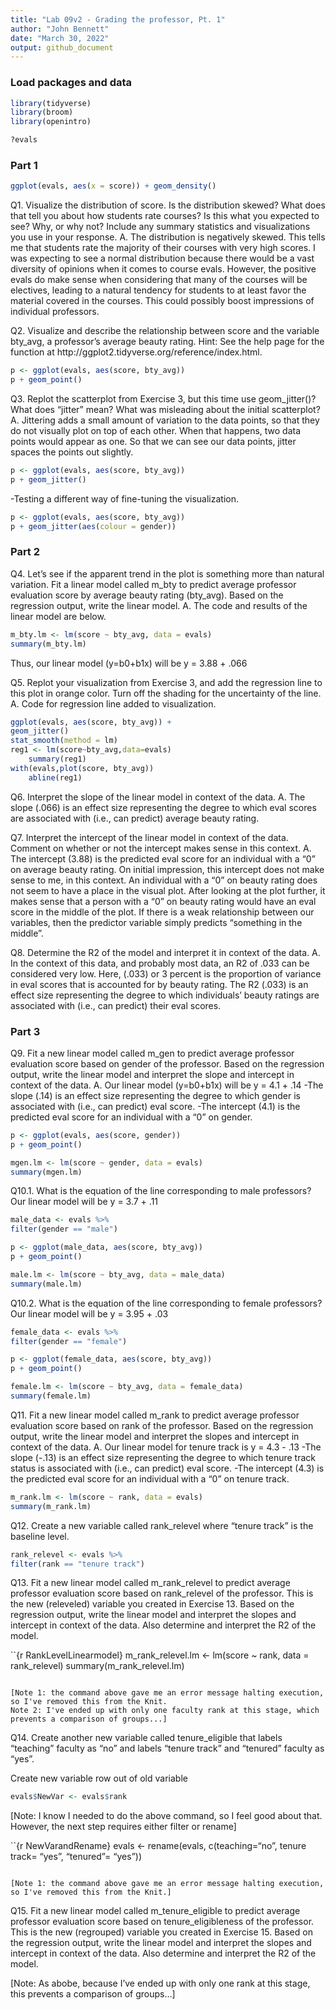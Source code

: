 ```yaml
---
title: "Lab 09v2 - Grading the professor, Pt. 1"
author: "John Bennett"
date: "March 30, 2022"
output: github_document
---
```


### Load packages and data

```r
library(tidyverse) 
library(broom)
library(openintro)
```

```r
?evals
```

### Part 1

```r
ggplot(evals, aes(x = score)) + geom_density()
```

Q1. Visualize the distribution of score. Is the distribution skewed? What does that tell you about how students rate courses? Is this what you expected to see? Why, or why not? Include any summary statistics and visualizations you use in your response.
A. The distribution is negatively skewed. This tells me that students rate the majority of their courses with very high scores. I was expecting to see a normal distribution because there would be a vast diversity of opinions when it comes to course evals. However, the positive evals do make sense when considering that many of the courses will be electives, leading to a natural tendency for students to at least favor the material covered in the courses. This could possibly boost impressions of individual professors. 

Q2. Visualize and describe the relationship between score and the variable bty_avg, a professor’s average beauty rating.
    Hint: See the help page for the function at http://ggplot2.tidyverse.org/reference/index.html.

```r
p <- ggplot(evals, aes(score, bty_avg))
p + geom_point()
```

Q3. Replot the scatterplot from Exercise 3, but this time use geom_jitter()? What does “jitter” mean? What was misleading about the initial scatterplot?
A. Jittering adds a small amount of variation to the data points, so that they do not visually plot on top of each other. When that happens, two data points would appear as one. So that we can see our data points, jitter spaces the points out slightly. 

```r
p <- ggplot(evals, aes(score, bty_avg))
p + geom_jitter()
```

-Testing a different way of fine-tuning the visualization. 
```r
p <- ggplot(evals, aes(score, bty_avg))
p + geom_jitter(aes(colour = gender))
```


### Part 2

Q4. Let’s see if the apparent trend in the plot is something more than natural variation. Fit a linear model called m_bty to predict average professor evaluation score by average beauty rating (bty_avg). Based on the regression output, write the linear model.
A. The code and results of the linear model are below.

```r
m_bty.lm <- lm(score ~ bty_avg, data = evals)
summary(m_bty.lm)
```

Thus, our linear model (y=b0+b1x) will be y = 3.88 + .066 

Q5. Replot your visualization from Exercise 3, and add the regression line to this plot in orange color. Turn off the shading for the uncertainty of the line.
A. Code for regression line added to visualization. 

```r
ggplot(evals, aes(score, bty_avg)) + 
geom_jitter() 
stat_smooth(method = lm) 
reg1 <- lm(score~bty_avg,data=evals) 
	summary(reg1)
with(evals,plot(score, bty_avg))
	abline(reg1)
```

Q6. Interpret the slope of the linear model in context of the data.
A. The slope (.066) is an effect size representing the degree to which eval scores are associated with (i.e., can predict) average beauty rating. 

Q7. Interpret the intercept of the linear model in context of the data. Comment on whether or not the intercept makes sense in this context.
A. The intercept (3.88) is the predicted eval score for an individual with a “0” on average beauty rating.
On initial impression, this intercept does not make sense to me, in this context. An individual with a "0" on beauty rating does not seem to have a place in the visual plot. After looking at the plot further, it makes sense that a person with a "0" on beauty rating would have an eval score in the middle of the plot. If there is a weak relationship between our variables, then the predictor variable simply predicts "something in the middle". 

Q8. Determine the R2 of the model and interpret it in context of the data.
A. In the context of this data, and probably most data, an R2 of .033 can be considered very low. Here, (.033) or 3 percent is the proportion of variance in eval scores that is accounted for by beauty rating. The R2 (.033) is an effect size representing the degree to which individuals’ beauty ratings are associated with (i.e., can predict) their eval scores.

### Part 3

Q9. Fit a new linear model called m_gen to predict average professor evaluation score based on gender of the professor. Based on the regression output, write the linear model and interpret the slope and intercept in context of the data.
A. Our linear model (y=b0+b1x) will be y = 4.1 + .14
-The slope (.14) is an effect size representing the degree to which gender is associated with (i.e., can predict) eval score. 
-The intercept (4.1) is the predicted eval score for an individual with a “0” on gender.


```r
p <- ggplot(evals, aes(score, gender))
p + geom_point()
```

```r
mgen.lm <- lm(score ~ gender, data = evals)
summary(mgen.lm)
```



Q10.1. What is the equation of the line corresponding to male professors? 
Our linear model will be y = 3.7 + .11


```r
male_data <- evals %>%
filter(gender == "male")
```

```r
p <- ggplot(male_data, aes(score, bty_avg))
p + geom_point()
```
```r
male.lm <- lm(score ~ bty_avg, data = male_data)
summary(male.lm)
```

Q10.2. What is the equation of the line corresponding to female professors?
Our linear model will be y = 3.95 + .03


```r
female_data <- evals %>%
filter(gender == "female")
```

```r
p <- ggplot(female_data, aes(score, bty_avg))
p + geom_point()
```

```r
female.lm <- lm(score ~ bty_avg, data = female_data)
summary(female.lm)
```


Q11. Fit a new linear model called m_rank to predict average professor evaluation score based on rank of the professor. Based on the regression output, write the linear model and interpret the slopes and intercept in context of the data.
A. Our linear model for tenure track is y = 4.3 - .13
-The slope (-.13) is an effect size representing the degree to which tenure track status is associated with (i.e., can predict) eval score. 
-The intercept (4.3) is the predicted eval score for an individual with a “0” on tenure track. 

```r
m_rank.lm <- lm(score ~ rank, data = evals)
summary(m_rank.lm)
```


Q12. Create a new variable called rank_relevel where "tenure track" is the baseline level.

```r
rank_relevel <- evals %>%
filter(rank == "tenure track")
```


Q13. Fit a new linear model called m_rank_relevel to predict average professor evaluation score based on rank_relevel of the professor. This is the new (releveled) variable you created in Exercise 13. Based on the regression output, write the linear model and interpret the slopes and intercept in context of the data. Also determine and interpret the R2 of the model.

``{r RankLevelLinearmodel}
m_rank_relevel.lm <- lm(score ~ rank, data = rank_relevel)
summary(m_rank_relevel.lm)
```

[Note 1: the command above gave me an error message halting execution, so I've removed this from the Knit.
Note 2: I've ended up with only one faculty rank at this stage, which prevents a comparison of groups...]

```
Q14. Create another new variable called tenure_eligible that labels "teaching" faculty as "no" and labels "tenure track" and "tenured" faculty as "yes".

Create new variable row out of old variable
```r
evals$NewVar <- evals$rank
```

[Note: I know I needed to do the above command, so I feel good about that. However, the next step requires either filter or rename]

``{r NewVarandRename}
evals <- rename(evals, c(teaching="no", tenure track= "yes", "tenured"= "yes"))
```

[Note 1: the command above gave me an error message halting execution, so I've removed this from the Knit.]

```
Q15. Fit a new linear model called m_tenure_eligible to predict average professor evaluation score based on tenure_eligibleness of the professor. This is the new (regrouped) variable you created in Exercise 15. Based on the regression output, write the linear model and interpret the slopes and intercept in context of the data. Also determine and interpret the R2
of the model.

[Note: As abobe, because I've ended up with only one rank at this stage, this prevents a comparison of groups...]


